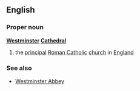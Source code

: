 ==English==
===Proper noun===
{{wikipedia}}
'''[[Westminster]] [[Cathedral]]'''
#the [[principal]] [[Roman Catholic]] [[church]] in [[England]]
===See also===
*[[Westminster Abbey]]